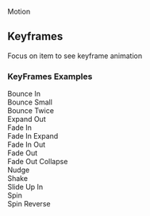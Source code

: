 
<Meta
    title="Foundations/Motion"
/>

<ComponentName withFoundationBackground>
    Motion
</ComponentName>

<ComingSoon/>

## Keyframes
Focus on item to see keyframe animation
### KeyFrames Examples

<section className={classes.motionDemoWrapper}>
    Bounce In
    <MotionDemo keyframe={MotionDemo.keyframes.BOUNCE_IN}/>
</section>
<section className={classes.motionDemoWrapper}>
    Bounce Small
    <MotionDemo keyframe={MotionDemo.keyframes.BOUNCE_SMALL}/>
</section>
<section className={classes.motionDemoWrapper}>
    Bounce Twice
    <MotionDemo keyframe={MotionDemo.keyframes.BOUNCE_TWICE}/>
</section>
<section className={classes.motionDemoWrapper}>
    Expand Out
    <MotionDemo keyframe={MotionDemo.keyframes.EXPAND_OUT}/>
</section>
<section className={classes.motionDemoWrapper}>
    Fade In
    <MotionDemo keyframe={MotionDemo.keyframes.FADE_IN}/>
</section>
<section className={classes.motionDemoWrapper}>
    Fade In Expand
    <MotionDemo keyframe={MotionDemo.keyframes.FADE_IN_EXPAND}/>
</section>
<section className={classes.motionDemoWrapper}>
    Fade In Out
    <MotionDemo keyframe={MotionDemo.keyframes.FADE_IN_OUT}/>
</section>
<section className={classes.motionDemoWrapper}>
    Fade Out
    <MotionDemo keyframe={MotionDemo.keyframes.FADE_OUT}/>
</section>
<section className={classes.motionDemoWrapper}>
    Fade Out Collapse
    <MotionDemo keyframe={MotionDemo.keyframes.FADE_OUT_COLLAPSE}/>
</section>
<section className={classes.motionDemoWrapper}>
    Nudge
    <MotionDemo keyframe={MotionDemo.keyframes.NUDGE}/>
</section>
<section className={classes.motionDemoWrapper}>
    Shake
    <MotionDemo keyframe={MotionDemo.keyframes.SHAKE}/>
</section>
<section className={classes.motionDemoWrapper}>
    Slide Up In
    <MotionDemo keyframe={MotionDemo.keyframes.SLIDE_UP_IN}/>
</section>
<section className={classes.motionDemoWrapper}>
    Spin
    <MotionDemo keyframe={MotionDemo.keyframes.SPIN}/>
</section>
<section className={classes.motionDemoWrapper}>
    Spin Reverse
    <MotionDemo keyframe={MotionDemo.keyframes.SPIN_REVERSE}/>
</section>


